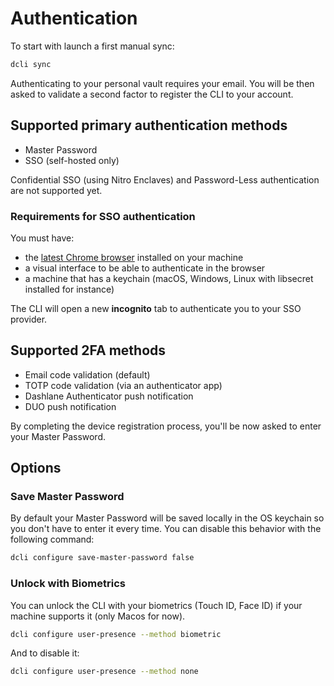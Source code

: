 
# Authentication

To start with launch a first manual sync:

```sh copy
dcli sync
```

Authenticating to your personal vault requires your email.
You will be then asked to validate a second factor to register the CLI to your account.

## Supported primary authentication methods

-   Master Password
-   SSO (self-hosted only)

<Callout type="warning">
    Confidential SSO (using Nitro Enclaves) and Password-Less authentication are not supported yet.
</Callout>

### Requirements for SSO authentication

You must have:

-   the [latest Chrome browser](https://support.google.com/chrome/answer/95346) installed on your machine
-   a visual interface to be able to authenticate in the browser
-   a machine that has a keychain (macOS, Windows, Linux with libsecret installed for instance)

The CLI will open a new **incognito** tab to authenticate you to your SSO provider.

## Supported 2FA methods

-   Email code validation (default)
-   TOTP code validation (via an authenticator app)
-   Dashlane Authenticator push notification
-   DUO push notification

By completing the device registration process, you'll be now asked to enter your Master Password.

## Options

### Save Master Password

By default your Master Password will be saved locally in the OS keychain so you don't have to enter it every time.
You can disable this behavior with the following command:

```sh copy
dcli configure save-master-password false
```

### Unlock with Biometrics

You can unlock the CLI with your biometrics (Touch ID, Face ID) if your machine supports it (only Macos for now).

```sh copy
dcli configure user-presence --method biometric
```

And to disable it:

```sh copy
dcli configure user-presence --method none
```

